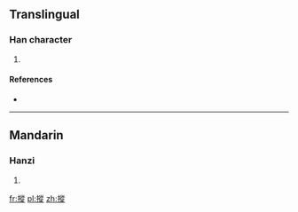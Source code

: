 ==Translingual==

===Han character===
{{Han char|rn=64|rad=手|as=11|sn=14|four=5808<sub>1</sub>|canj=手竹人人 (QHOO)}}

# {{defn|Han|sort=手11}}

====References====
* {{Han ref|kx=0449.160|dkj=12566|dj=0800.020|hdz=31947.150|uh=6450|ud=25680|bh=E1EC|bd=57836}}

----

==Mandarin==

===Hanzi===
{{cmn-hanzi|pin=[[chuāng]] ([[chuang1]])|wg=ch'uang<sup>1</sup>}}

# {{defn|lang=cmn|sort=手11}}

[[fr:摐]]
[[pl:摐]]
[[zh:摐]]